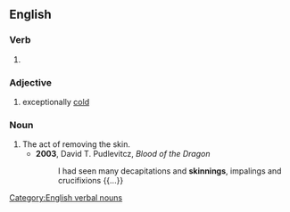 ==English==

===Verb===
{{head|en|verb form}}

# {{present participle of|en|skin|nocat=1}}

===Adjective===
{{head|en|adjective}}

# {{lb|en|Ireland|colloquial|regarding the|_|weather}} exceptionally [[cold]]
{{rfquote|en}}

===Noun===
{{en-noun}}

# The act of removing the skin.
#* '''2003''', David T. Pudlevitcz, ''Blood of the Dragon''
#*: I had seen many decapitations and '''skinnings''', impalings and crucifixions {{...}}
[[Category:English verbal nouns]]